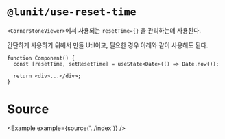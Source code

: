 
# `@lunit/use-reset-time`

`<CornerstoneViewer>`에서 사용되는 `resetTime={}` 을 관리하는데 사용된다.

간단하게 사용하기 위해서 만들 Util이고, 필요한 경우 아래와 같이 사용해도 된다.

```tsx
function Component() {
  const [resetTime, setResetTime] = useState<Date>(() => Date.now());

  return <div>...</div>;
}
```

# Source

<Example example={source('../index')} />
